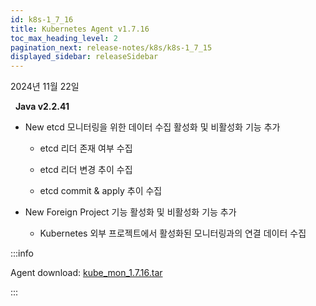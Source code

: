 ```yaml
---
id: k8s-1_7_16
title: Kubernetes Agent v1.7.16
toc_max_heading_level: 2
pagination_next: release-notes/k8s/k8s-1_7_15
displayed_sidebar: releaseSidebar
---
```


2024년 11월 22일

&nbsp; **Java v2.2.41**

* <Status priority='1'>New</Status> etcd 모니터링을 위한 데이터 수집 활성화 및 비활성화 기능 추가

  * etcd 리더 존재 여부 수집

  * etcd 리더 변경 추이 수집

  * etcd commit & apply 추이 수집

* <Status priority='1'>New</Status> Foreign Project 기능 활성화 및 비활성화 기능 추가 

  * Kubernetes 외부 프로젝트에서 활성화된 모니터링과의 연결 데이터 수집


:::info

Agent download: [kube_mon_1.7.16.tar](https://repo.whatap.io/docker/kube_mon_1.7.16.tar)

:::